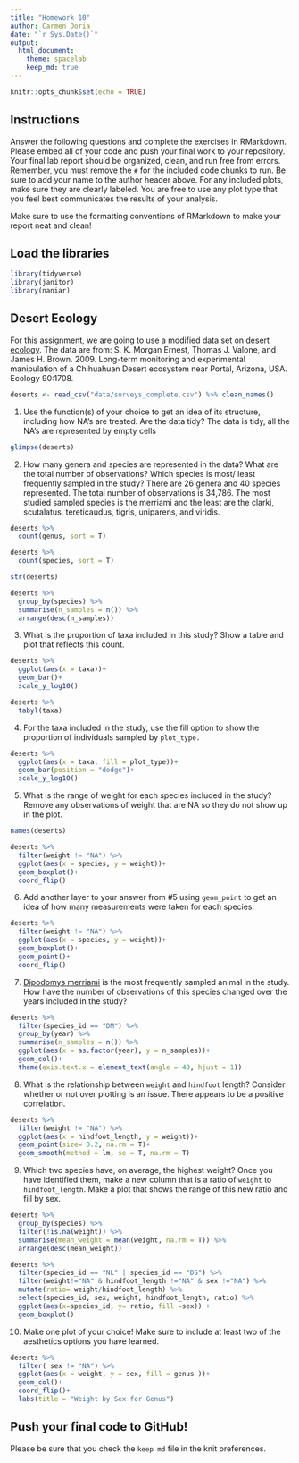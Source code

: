 ```yaml
---
title: "Homework 10"
author: Carmen Doria
date: "`r Sys.Date()`"
output:
  html_document: 
    theme: spacelab
    keep_md: true
---
```


```r
knitr::opts_chunk$set(echo = TRUE)
```

## Instructions
Answer the following questions and complete the exercises in RMarkdown. Please embed all of your code and push your final work to your repository. Your final lab report should be organized, clean, and run free from errors. Remember, you must remove the `#` for the included code chunks to run. Be sure to add your name to the author header above. For any included plots, make sure they are clearly labeled. You are free to use any plot type that you feel best communicates the results of your analysis.  

Make sure to use the formatting conventions of RMarkdown to make your report neat and clean!  

## Load the libraries
```r
library(tidyverse)
library(janitor)
library(naniar)
``` 

## Desert Ecology
For this assignment, we are going to use a modified data set on [desert ecology](http://esapubs.org/archive/ecol/E090/118/). The data are from: S. K. Morgan Ernest, Thomas J. Valone, and James H. Brown. 2009. Long-term monitoring and experimental manipulation of a Chihuahuan Desert ecosystem near Portal, Arizona, USA. Ecology 90:1708.
```r
deserts <- read_csv("data/surveys_complete.csv") %>% clean_names()
```

1. Use the function(s) of your choice to get an idea of its structure, including how NA's are treated. Are the data tidy? 
The data is tidy, all the NA's are represented by empty cells
```r
glimpse(deserts)
```


2. How many genera and species are represented in the data? What are the total number of observations? Which species is most/ least frequently sampled in the study?
There are 26 genera and 40 species represented. The total number of observations is 34,786. The most studied sampled species is the merriami and the least are the clarki, scutalatus, tereticaudus, tigris, uniparens, and viridis.

```r
deserts %>% 
  count(genus, sort = T)
```
```r
deserts %>% 
  count(species, sort = T)
```


```r
str(deserts)
```
```r
deserts %>% 
  group_by(species) %>% 
  summarise(n_samples = n()) %>% 
  arrange(desc(n_samples))
```

3. What is the proportion of taxa included in this study? Show a table and plot that reflects this count.
```r
deserts %>% 
  ggplot(aes(x = taxa))+
  geom_bar()+
  scale_y_log10()

```
```r
deserts %>% 
  tabyl(taxa)
```


4. For the taxa included in the study, use the fill option to show the proportion of individuals sampled by `plot_type.`
```r
deserts %>% 
  ggplot(aes(x = taxa, fill = plot_type))+
  geom_bar(position = "dodge")+
  scale_y_log10()
```


5. What is the range of weight for each species included in the study? Remove any observations of weight that are NA so they do not show up in the plot.
```r
names(deserts)
```
```r
deserts %>% 
  filter(weight != "NA") %>% 
  ggplot(aes(x = species, y = weight))+
  geom_boxplot()+
  coord_flip()
```

6. Add another layer to your answer from #5 using `geom_point` to get an idea of how many measurements were taken for each species.
```r
deserts %>% 
  filter(weight != "NA") %>% 
  ggplot(aes(x = species, y = weight))+
  geom_boxplot()+
  geom_point()+
  coord_flip()
```


7. [Dipodomys merriami](https://en.wikipedia.org/wiki/Merriam's_kangaroo_rat) is the most frequently sampled animal in the study. How have the number of observations of this species changed over the years included in the study?
```r
deserts %>% 
  filter(species_id == "DM") %>% 
  group_by(year) %>% 
  summarise(n_samples = n()) %>% 
  ggplot(aes(x = as.factor(year), y = n_samples))+
  geom_col()+
  theme(axis.text.x = element_text(angle = 40, hjust = 1))
```


8. What is the relationship between `weight` and `hindfoot` length? Consider whether or not over plotting is an issue.
There appears to be a positive correlation.
```r
deserts %>%
  filter(weight != "NA") %>% 
  ggplot(aes(x = hindfoot_length, y = weight))+
  geom_point(size= 0.2, na.rm = T)+
  geom_smooth(method = lm, se = T, na.rm = T)
```


9. Which two species have, on average, the highest weight? Once you have identified them, make a new column that is a ratio of `weight` to `hindfoot_length`. Make a plot that shows the range of this new ratio and fill by sex.
```r
deserts %>% 
  group_by(species) %>% 
  filter(!is.na(weight)) %>% 
  summarise(mean_weight = mean(weight, na.rm = T)) %>% 
  arrange(desc(mean_weight))
```
```r
deserts %>% 
  filter(species_id == "NL" | species_id == "DS") %>% 
  filter(weight!="NA" & hindfoot_length !="NA" & sex !="NA") %>% 
  mutate(ratio= weight/hindfoot_length) %>% 
  select(species_id, sex, weight, hindfoot_length, ratio) %>% 
  ggplot(aes(x=species_id, y= ratio, fill =sex)) +
  geom_boxplot()
```

10. Make one plot of your choice! Make sure to include at least two of the aesthetics options you have learned.
```r
deserts %>%
  filter( sex != "NA") %>% 
  ggplot(aes(x = weight, y = sex, fill = genus ))+
  geom_col()+
  coord_flip()+
  labs(title = "Weight by Sex for Genus")
```

## Push your final code to GitHub!
Please be sure that you check the `keep md` file in the knit preferences. 